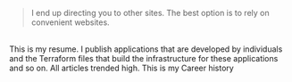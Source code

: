 > I end up directing you to other sites.
The best option is to rely on convenient websites.
<br />
<ProjectCard
  title="Findy"
  link="https://findy-code.io/share_profiles/WZut3zxjaYg6E"
  bg="linear-gradient(to right, #D585FF 0%, #00FFEE 100%)"
>
  This is my resume.
</ProjectCard>
<ProjectCard
  title="GitHub"
  link="https://github.com/"
  bg="linear-gradient(to right, #662D8C 0%, #ED1E79 100%)"
>
  I publish  applications that are developed by individuals and the Terraform files that build the infrastructure for these applications and so on.
</ProjectCard>
<ProjectCard
  title="Qiita"
  link="https://qiita.com/iStone"
  bg="linear-gradient(to right, #009245 0%, #FCEE21 100%)"
>
  All articles trended high.
</ProjectCard>
<ProjectCard
  title="Wantedly"
  link="https://www.wantedly.com/id/istoneyou"
  bg="linear-gradient(to right, #D4145A 0%, #FBB03B 100%)"
>
  This is my Career history
</ProjectCard>
